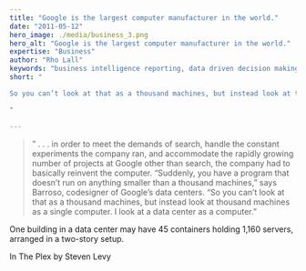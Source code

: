 ```yaml
---
title: "Google is the largest computer manufacturer in the world."
date: "2011-05-12"
hero_image: ./media/business_3.png
hero_alt: "Google is the largest computer manufacturer in the world."
expertise: "Business"
author: "Rho Lall"
keywords: "business intelligence reporting, data driven decision making, data driven decisions, using data to make decisions"
short: "

So you can’t look at that as a thousand machines, but instead look at thousand machines as a single computer.  I look at a data center as a computer.

"

---
```


>” . . . in order to meet the demands of search, handle the constant experiments the company ran, and accommodate the rapidly growing number of projects at Google other than search, the company had to basically reinvent the computer.  “Suddenly, you have a program that doesn’t run on anything smaller than a thousand machines,” says Barroso, codesigner of Google’s data centers.  “So you can’t look at that as a thousand machines, but instead look at thousand machines as a single computer.  I look at a data center as a computer.”

One building in a data center may have 45 containers holding 1,160 servers, arranged in a two-story setup.

In The Plex by Steven Levy
